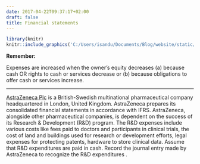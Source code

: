 ```yaml
---
date: 2017-04-22T09:37:17+02:00
draft: false
title: Financial statements
---
```


```r
library(knitr)
knitr::include_graphics('C:/Users/isandu/Documents/Blog/website/static/img/RD.PNG')
```

**Remember:**


<!-- ![](/static/img/RD.png) -->

Expenses are increased when the owner's equity decreases (a) because cash OR rights to cash or services decrease or (b) because obligations to offer cash or services increase.

***

[AstraZeneca Plc](https://drive.google.com/file/d/0B5iOWuUx99FWdjQ4T3FtYUIzQ1U/view?usp=sharing) is a British-Swedish multinational pharmaceutical company headquartered in London, United Kingdom. AstraZeneca prepares its consolidated financial statements in accordance with IFRS. AstraZeneca, alongside other pharmaceutical companies, is dependent on the success of its Research & Development (R&D) program. The R&D expenses include various costs like fees paid to doctors and participants in clinical trials, the cost of land and buildings used for research or development efforts, legal expenses for protecting patents, hardware to store clinical data. Assume that R&D expenditures are paid in cash. Record the journal entry made by AstraZeneca to recognize the R&D expenditures .